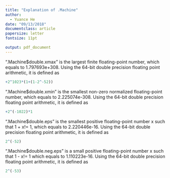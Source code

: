 ```yaml
---
title: "Explanation of .Machine"
author:
  - Yuance He
date: "09/13/2018"
documentclass: article
papersize: letter
fontsize: 11pt

output: pdf_document
---
```


".Machine$double.xmax" is the largest finite floating-point number, which equals to 1.797693e+308. Using the 64-bit double precision floating point arithmetic, it is defined as
```r
+2^1023*(1+(1-2^-52))
```


".Machine$double.xmin" is the smallest non-zero normalized floating-point number, which equals to 2.225074e-308. Using the 64-bit double precision floating point arithmetic, it is defined as 
```r
+2^(-1022)*1
```


".Machine$double.eps" is the smallest positive floating-point number x such that 1 + x!= 1, which equals to 2.220446e-16. Using the 64-bit double precision floating point arithmetic, it is defined as
```r
2^(-52)
```


".Machine$double.neg.eps" is a small positive floating-point number x such that 1 - x!= 1 which equals to 1.110223e-16. Using the 64-bit double precision floating point arithmetic, it is defined as 
```r
2^(-53)
```


